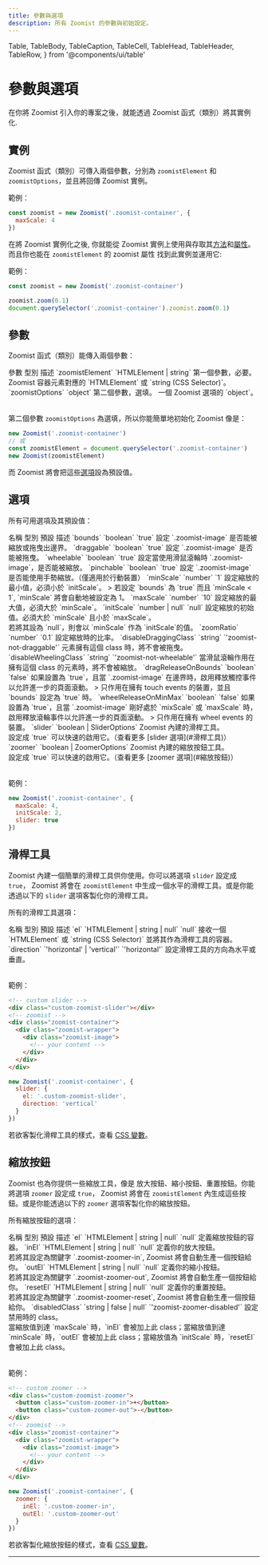 ```yaml
---
title: 參數與選項
description: 所有 Zoomist 的參數與初始設定。
---
```

  Table,
  TableBody,
  TableCaption,
  TableCell,
  TableHead,
  TableHeader,
  TableRow,
} from '@components/ui/table'

# 參數與選項

在你將 Zoomist 引入你的專案之後，就能透過 Zoomist 函式（類別）將其實例化.

## 實例

Zoomist 函式（類別）可傳入兩個參數，分別為 <span class="hilight">`zoomistElement`</span> 和 <span class="hilight">`zoomistOptions`</span>，並且將<span class="hilight">回傳 Zoomist 實例</span>。

範例：

```js
const zoomist = new Zoomist('.zoomist-container', {
  maxScale: 4
})
```

在將 Zoomist 實例化之後, 你就能從 Zoomist 實例上使用與存取其[方法](/tw/guides/methods-properties#方法)和[屬性](/tw/guides/methods-properties#屬性)。而且你也能在 <span class="hilight">`zoomistElement` 的 zoomist 屬性</span> 找到此實例並運用它:

範例：

```js
const zoomist = new Zoomist('.zoomist-container')

zoomist.zoom(0.1)
document.querySelector('.zoomist-container').zoomist.zoom(0.1)
```

## 參數

<span class="hilight">Zoomist</span> 函式（類別）能傳入兩個參數：

<Table className="min-w-[42rem]">
  <TableHeader>
    <TableRow className="font-medium bg-[#f9f9f9] dark:bg-gray-950">
      <TableHead className="w-[8.5rem]">參數</TableHead>
      <TableHead className="w-[8.5rem]">型別</TableHead>
      <TableHead>描述</TableHead>
    </TableRow>
  </TableHeader>
  <TableBody>
    <TableRow>
      <TableCell>`zoomistElement`</TableCell>
      <TableCell>`HTMLElement | string`</TableCell>
      <TableCell><span class="hilight">第一個參數，必要。</span> Zoomist 容器元素對應的 `HTMLElement` 或 `string (CSS Selector)`。</TableCell>
    </TableRow>
    <TableRow>
      <TableCell>`zoomistOptions`</TableCell>
      <TableCell>`object`</TableCell>
      <TableCell><span class="hilight">第二個參數，選填。</span> 一個 Zoomist 選項的 `object`。</TableCell>
    </TableRow>
  </TableBody>
</Table>

第二個參數 <span class="hilight">`zoomistOptions`</span> 為選填，所以你能簡單地初始化 Zoomist 像是：

```js
new Zoomist('.zoomist-container')
// 或
const zoomistElement = document.querySelector('.zoomist-container')
new Zoomist(zoomistElement)
```

而 Zoomist 將會把這些[選項](#選項)設為預設值。

## 選項

所有可用選項及其預設值：

<Table className="min-w-[42rem]">
  <TableHeader>
    <TableRow className="font-medium bg-[#f9f9f9] dark:bg-gray-950">
      <TableHead className="w-[7rem]">名稱</TableHead>
      <TableHead className="w-[8rem]">型別</TableHead>
      <TableHead className="w-[6rem]">預設</TableHead>
      <TableHead>描述</TableHead>
    </TableRow>
  </TableHeader>
  <TableBody>
    <TableRow>
      <TableCell>`bounds`</TableCell>
      <TableCell>`boolean`</TableCell>
      <TableCell>`true`</TableCell>
      <TableCell>
        設定 `.zoomist-image` 是否能被縮放或拖曳出邊界。
      </TableCell>
    </TableRow>
    <TableRow>
      <TableCell>`draggable`</TableCell>
      <TableCell>`boolean`</TableCell>
      <TableCell>`true`</TableCell>
      <TableCell>
        設定 `.zoomist-image` 是否能被拖曳。
      </TableCell>
    </TableRow>
    <TableRow>
      <TableCell>`wheelable`</TableCell>
      <TableCell>`boolean`</TableCell>
      <TableCell>`true`</TableCell>
      <TableCell>
        設定當使用滑鼠滾輪時 `.zoomist-image`，是否能被縮放。
      </TableCell>
    </TableRow>
    <TableRow>
      <TableCell>`pinchable`</TableCell>
      <TableCell>`boolean`</TableCell>
      <TableCell>`true`</TableCell>
      <TableCell>
        設定 `.zoomist-image` 是否能使用手勢縮放。（僅適用於行動裝置）
      </TableCell>
    </TableRow>
    <TableRow>
      <TableCell>`minScale`</TableCell>
      <TableCell>`number`</TableCell>
      <TableCell>`1`</TableCell>
      <TableCell>
        設定縮放的最小值，必須小於 `initScale`。
        > 若設定 `bounds` 為 `true` 而且 `minScale < 1`, `minScale` 將會自動地被設定為 1。
      </TableCell>
    </TableRow>
    <TableRow>
      <TableCell>`maxScale`</TableCell>
      <TableCell>`number`</TableCell>
      <TableCell>`10`</TableCell>
      <TableCell>
        設定縮放的最大值，必須大於 `minScale`。
      </TableCell>
    </TableRow>
    <TableRow>
      <TableCell>`initScale`</TableCell>
      <TableCell>`number | null`</TableCell>
      <TableCell>`null`</TableCell>
      <TableCell>
        設定縮放的初始值。必須大於 `minScale` 且小於 `maxScale`。<br/>
        若將其設為 `null`，則會以 `minScale` 作為 `initScale`的值。
      </TableCell>
    </TableRow>
    <TableRow>
      <TableCell>`zoomRatio`</TableCell>
      <TableCell>`number`</TableCell>
      <TableCell>`0.1`</TableCell>
      <TableCell>
        設定縮放時的比率。
      </TableCell>
    </TableRow>
    <TableRow>
      <TableCell>`disableDraggingClass`</TableCell>
      <TableCell>`string`</TableCell>
      <TableCell>`'zoomist-not-draggable'`</TableCell>
      <TableCell>
        元素擁有這個 class 時，將不會被拖曳。
      </TableCell>
    </TableRow>
    <TableRow>
      <TableCell>`disableWheelingClass`</TableCell>
      <TableCell>`string`</TableCell>
      <TableCell>`'zoomist-not-wheelable'`</TableCell>
      <TableCell>
        當滑鼠滾輪作用在擁有這個 class 的元素時，將不會被縮放。
      </TableCell>
    </TableRow>
    <TableRow>
      <TableCell>`dragReleaseOnBounds`</TableCell>
      <TableCell>`boolean`</TableCell>
      <TableCell>`false`</TableCell>
      <TableCell>
        如果設置為 `true`，且當 `.zoomist-image` 在邊界時，啟用釋放觸控事件以允許進一步的頁面滾動。
        > 只作用在擁有 touch events 的裝置，並且 `bounds` 設定為 `true` 時。
      </TableCell>
    </TableRow>
    <TableRow>
      <TableCell>`wheelReleaseOnMinMax`</TableCell>
      <TableCell>`boolean`</TableCell>
      <TableCell>`false`</TableCell>
      <TableCell>
        如果設置為 `true`，且當 `.zoomist-image` 剛好處於 `mixScale` 或 `maxScale` 時，啟用釋放滾輪事件以允許進一步的頁面滾動。
        > 只作用在擁有 wheel events 的裝置。
      </TableCell>
    </TableRow>
    <TableRow>
      <TableCell>`slider`</TableCell>
      <TableCell>`boolean | SliderOptions`</TableCell>
      <TableCell></TableCell>
      <TableCell>
        Zoomist 內建的滑桿工具。<br/>
        設定成 `true` 可以快速的啟用它。（查看更多 [slider 選項](#滑桿工具)）
      </TableCell>
    </TableRow>
    <TableRow>
      <TableCell>`zoomer`</TableCell>
      <TableCell>`boolean | ZoomerOptions`</TableCell>
      <TableCell></TableCell>
      <TableCell>
        Zoomist 內建的縮放按鈕工具。<br/>
        設定成 `true` 可以快速的啟用它。（查看更多 [zoomer 選項](#縮放按鈕)）
      </TableCell>
    </TableRow>
  </TableBody>
</Table>

範例：

```js
new Zoomist('.zoomist-container', {
  maxScale: 4,
  initScale: 2,
  slider: true
})
```

## 滑桿工具

Zoomist 內建一個簡單的滑桿工具供你使用。你可以將選項 <span class="hilight">`slider`</span> 設定成 <span class="hilight">`true`</span>， Zoomist 將會在 <span class="hilight">`zoomistElement`</span> 中生成一個水平的滑桿工具。或是你能透過以下的 `slider` 選項客製化你的滑桿工具。

所有的滑桿工具選項：

<Table className="min-w-[42rem]">
  <TableHeader>
    <TableRow className="font-medium bg-[#f9f9f9] dark:bg-gray-950">
      <TableHead className="w-[6rem]">名稱</TableHead>
      <TableHead className="w-[9rem]">型別</TableHead>
      <TableHead className="w-[6rem]">預設</TableHead>
      <TableHead>描述</TableHead>
    </TableRow>
  </TableHeader>
  <TableBody>
    <TableRow>
      <TableCell>`el`</TableCell>
      <TableCell>`HTMLElement | string | null`</TableCell>
      <TableCell>`null`</TableCell>
      <TableCell>
        接收一個 `HTMLElement` 或 `string (CSS Selector)` 並將其作為滑桿工具的容器。
      </TableCell>
    </TableRow>
    <TableRow>
      <TableCell>`direction`</TableCell>
      <TableCell>`'horizontal' | 'vertical'`</TableCell>
      <TableCell>`'horizontal'`</TableCell>
      <TableCell>
        設定滑桿工具的方向為水平或垂直。
      </TableCell>
    </TableRow>
  </TableBody>
</Table>

範例：

```html title="index.html"
<!-- custom slider -->
<div class="custom-zoomist-slider"></div>
<!-- zoomist -->
<div class="zoomist-container">
  <div class="zoomist-wrapper">
    <div class="zoomist-image">
      <!-- your content -->
    </div>
  </div>
</div>
```

```js title="main.js"
new Zoomist('.zoomist-container', {
  slider: {
    el: '.custom-zoomist-slider',
    direction: 'vertical'
  }
})
```

若欲客製化滑桿工具的樣式，查看 [CSS 變數](/tw/guides/styles#css-變數)。

## 縮放按鈕

Zoomist 也為你提供一些縮放工具，像是 <span class="hilight">放大按鈕、縮小按鈕、重置按鈕</span>。你能將選項 <span class="hilight">`zoomer`</span> 設定成 <span class="hilight">`true`</span>， Zoomist 將會在 <span class="hilight">`zoomistElement`</span> 內生成這些按鈕。或是你能透過以下的 `zoomer` 選項客製化你的縮放按鈕。

所有縮放按鈕的選項：

<Table className="min-w-[42rem]">
  <TableHeader>
    <TableRow className="font-medium bg-[#f9f9f9] dark:bg-gray-950">
      <TableHead className="w-[5rem]">名稱</TableHead>
      <TableHead className="w-[9rem]">型別</TableHead>
      <TableHead className="w-[6rem]">預設</TableHead>
      <TableHead>描述</TableHead>
    </TableRow>
  </TableHeader>
  <TableBody>
    <TableRow>
      <TableCell>`el`</TableCell>
      <TableCell>`HTMLElement | string | null`</TableCell>
      <TableCell>`null`</TableCell>
      <TableCell>
        定義縮放按鈕的容器。
      </TableCell>
    </TableRow>
    <TableRow>
      <TableCell>`inEl`</TableCell>
      <TableCell>`HTMLElement | string | null`</TableCell>
      <TableCell>`null`</TableCell>
      <TableCell>
        定義你的放大按鈕。<br/>
        若將其設定為關鍵字 `.zoomist-zoomer-in`, Zoomist 將會自動生產一個按鈕給你。
      </TableCell>
    </TableRow>
    <TableRow>
      <TableCell>`outEl`</TableCell>
      <TableCell>`HTMLElement | string | null`</TableCell>
      <TableCell>`null`</TableCell>
      <TableCell>
        定義你的縮小按鈕。<br/>
        若將其設定為關鍵字 `.zoomist-zoomer-out`, Zoomist 將會自動生產一個按鈕給你。
      </TableCell>
    </TableRow>
    <TableRow>
      <TableCell>`resetEl`</TableCell>
      <TableCell>`HTMLElement | string | null`</TableCell>
      <TableCell>`null`</TableCell>
      <TableCell>
        定義你的重置按鈕。<br/>
        若將其設定為關鍵字 `.zoomist-zoomer-reset`, Zoomist 將會自動生產一個按鈕給你。
      </TableCell>
    </TableRow>
    <TableRow>
      <TableCell>`disabledClass`</TableCell>
      <TableCell>`string | false | null`</TableCell>
      <TableCell>`'zoomist-zoomer-disabled'`</TableCell>
      <TableCell>
        設定禁用時的 class。<br/>
        當縮放值到達 `maxScale` 時，`inEl` 會被加上此 class；當縮放值到達 `minScale` 時，`outEl` 會被加上此 class；當縮放值為 `initScale` 時，`resetEl` 會被加上此 class。
      </TableCell>
    </TableRow>
  </TableBody>
</Table>

範例：

```html title="index.html"
<!-- custom zoomer -->
<div class="custom-zoomist-zoomer">
  <button class="custom-zoomer-in">+</button>
  <button class="custom-zoomer-out">-</button>
</div>
<!-- zoomist -->
<div class="zoomist-container">
  <div class="zoomist-wrapper">
    <div class="zoomist-image">
      <!-- your content -->
    </div>
  </div>
</div>
```

```js title="main.js"
new Zoomist('.zoomist-container', {
  zoomer: {
    inEl: '.custom-zoomer-in',
    outEl: '.custom-zoomer-out'
  }
})
```

若欲客製化縮放按鈕的樣式，查看 [CSS 變數](/tw/guides/styles#css-變數)。

---
